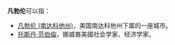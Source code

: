 '''凡勃伦'''可以指：
*[[凡勃伦_(南达科他州)|凡勃伦 (南达科他州)]]，美国南达科他州下属的一座城市。
*[[托斯丹·范伯倫|托斯丹·范伯倫]]，挪威裔美國社会学家、经济学家。

{{Disambiguation|Cat=三字译名消歧义}}